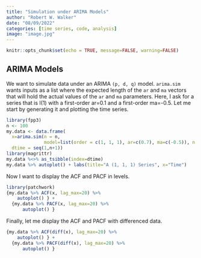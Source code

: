 ```yaml
---
title: "Simulation under ARIMA Models"
author: "Robert W. Walker"
date: "08/09/2022"
categories: [time series, code, analysis]
image: "image.jpg"
---
```


```r
knitr::opts_chunk$set(echo = TRUE, message=FALSE, warning=FALSE)
```

## ARIMA Models

We want to simulate data under an ARIMA `(p, d, q)` model.  `arima.sim` wants inputs as a list where the expected length of the `ar` and `ma` vectors that will hold the actual values of the `ar` and `ma` parameters.  Here, I ask for a series that is I(1) with a first-order ar=0.1 and a first-order ma=-0.5.  Let me start by generating it and plotting the time series.

```r
library(fpp3)
n <- 100
my.data <- data.frame(
  x=arima.sim(n = n, 
              model=list(order = c(1, 1, 1), ar=c(0.7), ma=c(-0.5)), n.start=20), 
  dtime = seq(1,n+1))
library(magrittr)
my.data %<>% as_tsibble(index=dtime) 
my.data %>% autoplot() + labs(title="A (1, 1, 1) Series", x="Time")
```

Now I want to display the ACF and PACF in levels.

```r
library(patchwork)
{my.data %>% ACF(x, lag_max=20) %>% 
    autoplot() } + 
  {my.data %>% PACF(x, lag_max=20) %>% 
      autoplot() }
```

Finally, let me display the ACF and PACF with differenced data.

```r
{my.data %>% ACF(diff(x), lag_max=20) %>% 
    autoplot() } + 
  {my.data %>% PACF(diff(x), lag_max=20) %>% 
      autoplot() }
```

